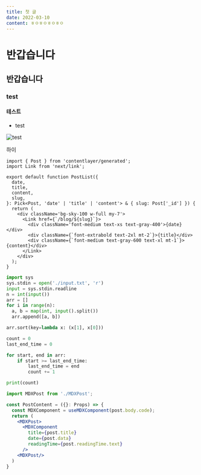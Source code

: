 ```yaml
---
title: 첫 글
date: 2022-03-10
content: ㅎㅇㅎㅇㅎㅇㅎㅇ
---
```


# 반갑습니다

## 반갑습니다

### test

#### 테스트

- test

![test](https://gongu.copyright.or.kr/gongu/wrt/cmmn/wrtFileImageView.do?wrtSn=13262118&filePath=L2Rpc2sxL25ld2RhdGEvMjAyMC8yMS9DTFMxMDAwNi82MmZhMWExMy03ZjRmLTQ1NWMtYTZlNy02ZTk2YjhjMjBkYTk=&thumbAt=Y&thumbSe=b_tbumb&wrtTy=10006)

<div className='border-8 text-lime-800'>하이</div>

```js:/components/dd showLineNumbers {1, 2, 8-12}
import { Post } from 'contentlayer/generated';
import Link from 'next/link';

export default function PostList({
  date,
  title,
  content,
  slug,
}: Pick<Post, 'date' | 'title' | 'content'> & { slug: Post['_id'] }) {
  return (
    <div className='bg-sky-100 w-full my-7'>
      <Link href={`/blog/${slug}`}>
        <div className='font-medium text-xs text-gray-400'>{date}</div>
        <div className={`font-extrabold text-2xl mt-2`}>{title}</div>
        <div className={`font-medium text-gray-600 text-xl mt-1`}>{content}</div>
      </Link>
    </div>
  );
}
```

```python showLineNumbers{3} /stdin/2#b /sys/2#y
import sys
sys.stdin = open('./input.txt', 'r')
input = sys.stdin.readline
n = int(input())
arr = []
for i in range(n):
  a, b = map(int, input().split())
  arr.append([a, b])

arr.sort(key=lambda x: (x[1], x[0]))

count = 0
last_end_time = 0

for start, end in arr:
    if start >= last_end_time:
        last_end_time = end
        count += 1

print(count)
```

```jsx
import MDXPost from './MDXPost';

const PostContent = ({}: Props) => {
  const MDXComponent = useMDXComponent(post.body.code);
  return (
    <MDXPost>
      <MDXComponent
        title={post.title}
        date={post.data}
        readingTime={post.readingTime.text}
      />
    <MDXPost/>
  )
}
```
